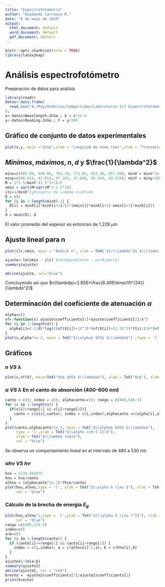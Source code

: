 ```yaml
---
title: "Espectrofotómetro"
author: "Raymundo Carrasco R."
date: "8 de mayo de 2019"
output:
  html_document: default
  word_document: default
  pdf_document: default
---
```


```r
knitr::opts_chunk$set(echo = TRUE)
library(latex2exp)
```

# Análisis espectrofotómetro

Preparación de datos para análisis
```r
library(readr)
datos<-data.frame(
  read_csv("A:/Ray/OneDrive/Compartidos/Laboratorio I/7 Espectrofotómetro/Datos/Unificado.CSV")
);
x<-datos$Wavelength.ZnSe.; X = x*1e-9
y<-datos$Reading.ZnSe.; Y = y/100
```

## Gráfico de conjunto de datos experimentales

```r
plot(x,y, main ="ZnSe",xlab = "Longitud de onda (nm)",ylab = "Transmitancia (%)",type = 'l')
```

## $Mínimos, máximos, n, d$ y $\frac{1}{\lambda^2}$

```r
minx=c(605.06, 649.86, 703.19, 771.03, 853.38, 957.49); minX = minx*1e-9
miny=c(46.014, 47.014, 47.283, 47.858, 48.443, 49.414); minY = miny/100
M = 2*1.5/minY-(1.5^2+1)/2
nmin = sqrt(M+sqrt(M^2-1.5^2))
ilc=1/minX^2;#inverso de Lambda cuadrada
D = c()
for (i in 1:length(minX)-1) {
  D[i] = minX[i]*minX[i+1]/(2*(nmin[i]*minX[i+1]-nmin[i+1]*minX[i]))
}
d = mean(D); d
```
El valor promedio del espesor es entonces de 1.228 $\mu m$

## Ajuste lineal para n

```r
plot(ilc,nmin, main = "Ãndice n", xlab = TeX('$1/\\lambda^2$ $(\\times 10^{12})$'), ylab = "n", col="red")

ajuste<-lm(nmin ~ ilc) #lm(dependiente ~ parÃ¡metro)
summary(ajuste)

abline(ajuste, col="blue")
```

Concluyendo así que $n(\lambda)=2.856+\frac{8.498\times10^{24}}{\lambda^2}$

## Determinación del coeficiente de atenuación $\alpha$

```r
alpha=c()
nf<-function(x) ajuste$coefficients[1]+ajuste$coefficients[2]/x^2
for (i in 1:length(X)) {
  alpha[i]=(-1/d)*log(((nf(X[i])+1)^3)*(nf(X[i])+(1.5)^2)*Y[i]/(16*(nf(X[i])^2)*1.5))
}
plot(x,alpha*1e-2, main = TeX("$\\alpha$ $VS$ $\\lambda$") ,type = 'l', xlab = TeX("$\\lambda (nm)$"), ylab = TeX("$\\alpha (cm^-1)$"))
```

## Gráficos
### $n$ $VS$ $\lambda$

```r
plot(x,nf(X), main=TeX("$n$ $VS$ $\\lambda$"), ylab = TeX("$n$"), xlab = TeX("$\\lambda$"), type = 'l')
```

### $\alpha$ $VS$ $\lambda$ En el canto de absorción (400-600 nm)

```r
canto = c(); index = c(); alphacanto=c(); rango = c(440,540.5)
for (i in 1:length(x)) {
  if(x[i]>rango[1] && x[i]<rango[2]){
    canto = c(x[i],canto); index = c(i,index);alphacanto =c(alpha[i],alphacanto)
  }
}
plot(canto,alphacanto*1e-2, main = TeX("$\\alpha$ $VS$ $\\lambda$"),
     type = 'l',ylab = TeX("$\\alpha (cm-{-1})$"), 
     xlab = TeX("$\\lambda (nm)$"),
     col = "blue")

```

Se observa un comportamiento lineal en el intervalo de 480 a 530 nm

### $\alpha h \nu$ $VS$ $h\nu$

```r
hce = 1239.841875
hnu = hce/canto
alhnu = (alphacanto*1e-2)*(hce/canto)
plot(hnu,alhnu,type = 'l', ylab = TeX("$\\alpha h \\nu $"), xlab = TeX("$h \\nu$"),
     col = "blue")
```

### Cálculo de la brecha de energía $E_g$

```r
plot(hnu,alhnu^2,type = 'l',ylab = TeX("$(\\alpha h \\nu )^2$"), xlab = TeX("$h \\nu$"),
     col = "blue")
rango =c(485,510.5)
index=c()
a=b=c()
for (i in 1:length(canto)) {
  if (canto[i]>=rango[1] && canto[i]<rango[2]) {
    index = c(i,index); a = c(alhnu[i]^2,a); b = c(hnu[i],b)
  }
}
ajuste2<-lm(a~b)
summary(ajuste2)
abline(ajuste2, col = "red")
brecha = -ajuste2$coefficients[1]/ajuste2$coefficients[2]
print(brecha)
```


